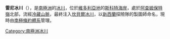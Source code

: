 {{coord|73|40|S|163|6|E|display=title}}

'''雷尼冰川'''（{{lang-en|Rainey Glacier}}），是[[南極洲|南極洲]]的[[冰川|冰川]]，位於[[維多利亞地|維多利亞地]]的[[斯科特海岸|斯科特海岸]]，處於[[阿查姆保特嶺|阿查姆保特嶺]]北部，流經[[冷藏山脈|冷藏山脈]]，最終注入[[坎貝爾冰川|坎貝爾冰川]]，以[[新西蘭|新西蘭]]探險隊的製圖師命名，現時由[[南極條約體系|南極條約體系]]管理。

{{DEFAULTSORT:Rainey Glacier}}
[[Category:南極洲冰川|Category:南極洲冰川]]


{{ScottCoast-geo-stub}}